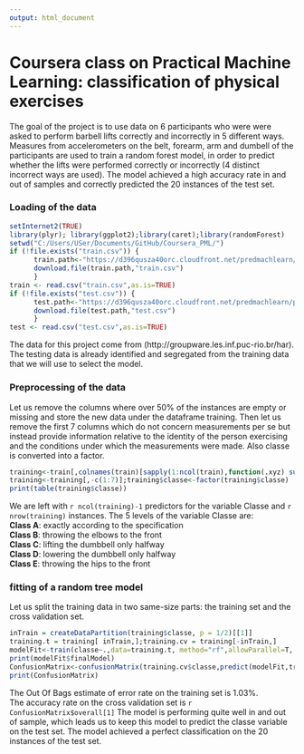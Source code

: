 ```yaml
---
output: html_document
---
```

Coursera class on Practical Machine Learning: classification of physical exercises
========================================================

The goal of the project is to use data on 6 participants who were were asked to perform barbell lifts correctly and incorrectly in 5 different ways. Measures from accelerometers on the belt, forearm, arm and dumbell of the participants are used to train a random forest model, in order to predict whether the lifts were performed correctly or incorrectly (4 distinct incorrect ways are used). The model achieved a high accuracy rate in and out of samples and correctly predicted the 20 instances of the test set. 

### Loading of the data
```r
setInternet2(TRUE)
library(plyr); library(ggplot2);library(caret);library(randomForest)
setwd("C:/Users/USer/Documents/GitHub/Coursera_PML/")
if (!file.exists("train.csv")) { 
      train.path<-"https://d396qusza40orc.cloudfront.net/predmachlearn/pml-training.csv"
      download.file(train.path,"train.csv")
      }
train <- read.csv("train.csv",as.is=TRUE)
if (!file.exists("test.csv")) { 
      test.path<-"https://d396qusza40orc.cloudfront.net/predmachlearn/pml-testing.csv"
      download.file(test.path,"test.csv")
      }
test <- read.csv("test.csv",as.is=TRUE)
```
The data for this project come from (http://groupware.les.inf.puc-rio.br/har).
The testing data is already identified and segregated from the training data that we will use to select the model.  

### Preprocessing of the data
Let us remove the columns where over 50% of the instances are empty or missing and store the new data under the dataframe training. Then let us remove the first 7 columns which do not concern measurements per se but instead provide information relative to the identity of the person exercising and the conditions under which the measurements were made. Also classe is converted into a factor. 
```r
training<-train[,colnames(train)[sapply(1:ncol(train),function(.xyz) sum(is.na(train[,.xyz]))+sum(train[,.xyz]=="",na.rm=TRUE))<nrow(train)/2]]
training<-training[,-c(1:7)];training$classe<-factor(training$classe)
print(table(training$classe))
```
We are left with  `r ncol(training)-1` predictors for the variable Classe and `r nrow(training)` instances. The 5 levels of the variable Classe are:     
**Class A**: exactly according to the specification    
**Class B**: throwing the elbows to the front    
**Class C**: lifting the dumbbell only halfway   
**Class D**: lowering the dumbbell only halfway   
**Class E**: throwing the hips to the front   

### fitting of a random tree model
Let us split the training data in two same-size parts: the training set and the cross validation set.
``` r
inTrain = createDataPartition(training$classe, p = 1/2)[[1]]
training.t = training[ inTrain,];training.cv = training[-inTrain,]
modelFit<-train(classe~.,data=training.t, method="rf",allowParallel=T, trControl = trainControl(method = "cv", number = 4))
print(modelFit$finalModel)
ConfusionMatrix<-confusionMatrix(training.cv$classe,predict(modelFit,training.cv))
print(ConfusionMatrix)
```
The Out Of Bags estimate of error rate on the training set is 1.03%.   
The accuracy rate on the cross validation set is `r ConfusionMatrix$overall[1]`
The model is performing quite well in and out of sample, which leads us to keep this model to predict the classe variable on the test set.
The model achieved a perfect classification on the 20 instances of the test set.

